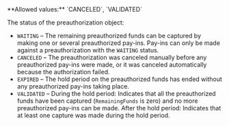 <ParamField body="PaymentStatus" type="string" required>     
**Allowed values:** `CANCELED`, `VALIDATED`

The status of the preauthorization object:  
- `WAITING` – The remaining preauthorized funds can be captured by making one or several preauthorized pay-ins. Pay-ins can only be made against a preauthorization with the `WAITING` status.  
- `CANCELED` – The preauthorization was canceled manually before any preauthorized pay-ins were made, or it was canceled automatically because the authorization failed.  
- `EXPIRED` – The hold period on the preauthorized funds has ended without any preauthorized pay-ins taking place.  
- `VALIDATED` – During the hold period: Indicates that all the preauthorized funds have been captured (`RemainingFunds` is zero) and no more preauthorized pay-ins can be made. After the hold period: Indicates that at least one capture was made during the hold period.  
</ParamField>